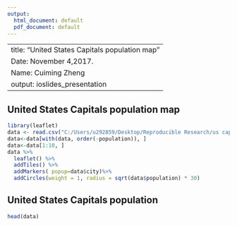 ---
output:
  html_document: default
  pdf_document: default
---
---
title: "United States Capitals population map"
Date: November 4,2017. 
Name: Cuiming Zheng
output: ioslides_presentation
--

## United States Capitals population map


```{r, echo = TRUE}
library(leaflet)
data <- read.csv("C:/Users/u292859/Desktop/Reproducible Research/us capitals.csv", header=TRUE, sep=",")
data<-data[with(data, order(-population)), ]
data<-data[1:10, ]
data %>%
  leaflet() %>%
  addTiles() %>%
  addMarkers( popup=data$city)%>%
  addCircles(weight = 1, radius = sqrt(data$population) * 30)
```

## United States Capitals population 
```{r }
head(data)
```

